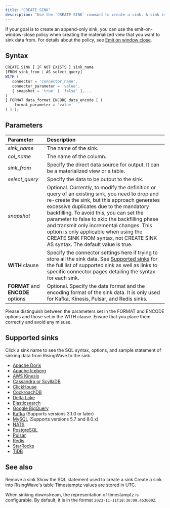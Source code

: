 ```yaml
---
title: "CREATE SINK"
description: "Use the `CREATE SINK` command to create a sink. A sink is an external target where you can send data processed in RisingWave. You can create a sink from a table or a materialized view."
---
```


If your goal is to create an append-only sink, you can use the emit-on-window-close policy when creating the materialized view that you want to sink data from. For details about the policy, see [Emit on window close](/processing/emit-on-window-close).

## Syntax

```js
CREATE SINK [ IF NOT EXISTS ] sink_name
[FROM sink_from | AS select_query]
WITH (
   connector = 'connector_name',
   connector_parameter = 'value',
   [ snapshot = 'true' | 'false' ],...
)
[ FORMAT data_format ENCODE data_encode [ (
    format_parameter = 'value'
) ] ];
```

## Parameters

| Parameter                         | Description                                                                                                                                                                                                                                                                                                                                                                                                                                                 |
| :-------------------------------- | :---------------------------------------------------------------------------------------------------------------------------------------------------------------------------------------------------------------------------------------------------------------------------------------------------------------------------------------------------------------------------------------------------------------------------------------------------------- |
| _sink\_name_                      | The name of the sink.                                                                                                                                                                                                                                                                                                                                                                                                                                       |
| _col\_name_                       | The name of the column.                                                                                                                                                                                                                                                                                                                                                                                                                                     |
| _sink\_from_                      | Specify the direct data source for output. It can be a materialized view or a table.                                                                                                                                                                                                                                                                                                                                                                        |
| _select\_query_                   | Specify the data to be output to the sink.                                                                                                                                                                                                                                                                                                                                                                                                                  |
| _snapshot_                        | Optional. Currently, to modify the definition or query of an existing sink, you need to drop and re-create the sink, but this approach generates excessive duplicates due to the mandatory backfilling. To avoid this, you can set the parameter to false to skip the backfilling phase and transmit only incremental changes. This option is only applicable when using the CREATE SINK FROM syntax, not CREATE SINK AS syntax. The default value is true. |
| **WITH** clause                   | Specify the connector settings here if trying to store all the sink data. See [Supported sinks](#supported-sinks) for the full list of supported sink as well as links to specific connector pages detailing the syntax for each sink.                                                                                                                                                                                                                      |
| **FORMAT** and **ENCODE** options | Optional. Specify the data format and the encoding format of the sink data. It is only used for Kafka, Kinesis, Pulsar, and Redis sinks.                                                                                                                                                                                                                                                                                                                    |

<Note>
Please distinguish between the parameters set in the FORMAT and ENCODE options and those set in the WITH clause. Ensure that you place them correctly and avoid any misuse.
</Note>

## Supported sinks

Click a sink name to see the SQL syntax, options, and sample statement of sinking data from RisingWave to the sink.

* [Apache Doris](/integrations/destinations/apache-doris)
* [Apache Iceberg](/integrations/destinations/apache-iceberg)
* [AWS Kinesis](/integrations/destinations/aws-kinesis)
* [Cassandra or ScyllaDB](/integrations/destinations/cassandra-or-scylladb)
* [ClickHouse](/integrations/destinations/clickhouse)
* [CockroachDB](/integrations/destinations/cockroachdb)
* [Delta Lake](/integrations/destinations/delta-lake)
* [Elasticsearch](/integrations/destinations/elasticsearch)
* [Google BigQuery](/integrations/destinations/bigquery)
* [Kafka](/integrations/destinations/apache-kafka) (Supports versions 3.1.0 or later)
* [MySQL](/integrations/destinations/mysql) (Supports versions 5.7 and 8.0.x)
* [NATS](/integrations/destinations/nats-and-nats-jetstream)
* [PostgreSQL](/integrations/destinations/postgresql)
* [Pulsar](/integrations/destinations/apache-pulsar)
* [Redis](/integrations/destinations/redis)
* [StarRocks](/integrations/destinations/starrocks)
* [TiDB](/integrations/destinations/tidb)

## See also

<CardGroup>
  <Card
    title="Overview of data delivery"
    icon="truck"
    icontype="solid"
    href="/delivery/overview"
  />
  <Card
    title="DROP SINK"
    icon="trash"
    href="/sql/commands/sql-drop-sink"
    icontype="solid"
  >
    Remove a sink
  </Card>
  <Card
    title="SHOW CREATE SINK"
    icon="eye"
    href="/sql/commands/sql-show-create-sink"
    icontype="solid"
  >
    Show the SQL statement used to create a sink
  </Card>
  <Card
    title="CREATE SINK INTO"
    icon="plus"
    href="/sql/commands/sql-create-sink-into"
    icontype="solid"
  >
    Create a sink into RisingWave's table
  </Card>
</CardGroup>

<Note>
Timestamptz values are stored in UTC.

When sinking downstream, the representation of timestamptz is configurable. By default, it is in the format `2023-11-11T18:30:09.453000Z`.
</Note>
